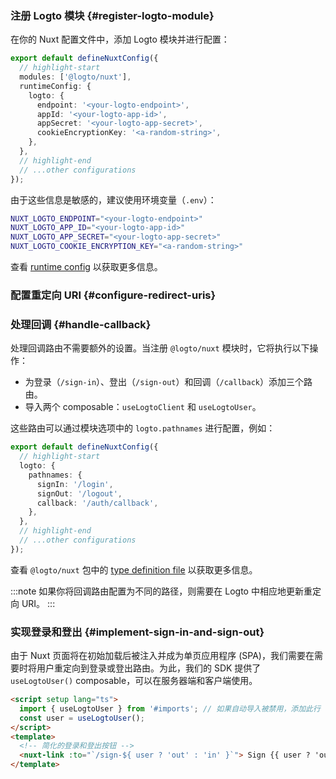 
### 注册 Logto 模块 \{#register-logto-module}

在你的 Nuxt 配置文件中，添加 Logto 模块并进行配置：

```ts title="nuxt.config.ts"
export default defineNuxtConfig({
  // highlight-start
  modules: ['@logto/nuxt'],
  runtimeConfig: {
    logto: {
      endpoint: '<your-logto-endpoint>',
      appId: '<your-logto-app-id>',
      appSecret: '<your-logto-app-secret>',
      cookieEncryptionKey: '<a-random-string>',
    },
  },
  // highlight-end
  // ...other configurations
});
```

由于这些信息是敏感的，建议使用环境变量（`.env`）：

```bash title=".env"
NUXT_LOGTO_ENDPOINT="<your-logto-endpoint>"
NUXT_LOGTO_APP_ID="<your-logto-app-id>"
NUXT_LOGTO_APP_SECRET="<your-logto-app-secret>"
NUXT_LOGTO_COOKIE_ENCRYPTION_KEY="<a-random-string>"
```

查看 [runtime config](https://nuxt.com/docs/guide/going-further/runtime-config) 以获取更多信息。

### 配置重定向 URI \{#configure-redirect-uris}

<SignInFlowSummary />

<AssumingUrl />

<WebConfigureRedirectUris />

### 处理回调 \{#handle-callback}

处理回调路由不需要额外的设置。当注册 `@logto/nuxt` 模块时，它将执行以下操作：

- 为登录（`/sign-in`）、登出（`/sign-out`）和回调（`/callback`）添加三个路由。
- 导入两个 composable：`useLogtoClient` 和 `useLogtoUser`。

这些路由可以通过模块选项中的 `logto.pathnames` 进行配置，例如：

```ts title="nuxt.config.ts"
export default defineNuxtConfig({
  // highlight-start
  logto: {
    pathnames: {
      signIn: '/login',
      signOut: '/logout',
      callback: '/auth/callback',
    },
  },
  // highlight-end
  // ...other configurations
});
```

查看 `@logto/nuxt` 包中的 [type definition file](https://github.com/logto-io/js/blob/HEAD/packages/nuxt/src/runtime/utils/types.ts) 以获取更多信息。

:::note
如果你将回调路由配置为不同的路径，则需要在 Logto 中相应地更新重定向 URI。
:::

### 实现登录和登出 \{#implement-sign-in-and-sign-out}

由于 Nuxt 页面将在初始加载后被注入并成为单页应用程序 (SPA)，我们需要在需要时将用户重定向到登录或登出路由。为此，我们的 SDK 提供了 `useLogtoUser()` composable，可以在服务器端和客户端使用。

```html title="index.vue"
<script setup lang="ts">
  import { useLogtoUser } from '#imports'; // 如果自动导入被禁用，添加此行
  const user = useLogtoUser();
</script>
<template>
  <!-- 简化的登录和登出按钮 -->
  <nuxt-link :to="`/sign-${ user ? 'out' : 'in' }`"> Sign {{ user ? 'out' : 'in' }} </nuxt-link>
</template>
```

<Checkpoint />
